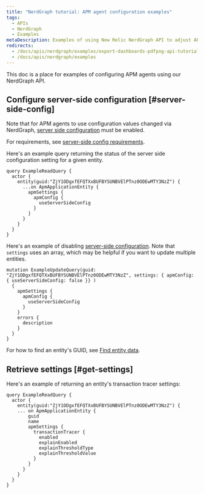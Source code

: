 ```yaml
---
title: "NerdGraph tutorial: APM agent configuration examples"
tags:
  - APIs
  - NerdGraph
  - Examples
metaDescription: Examples of using New Relic NerdGraph API to adjust APM 
redirects:
  - /docs/apis/nerdgraph/examples/export-dashboards-pdfpng-api-tutorial
  - /docs/apis/nerdgraph/examples
---
```


This doc is a place for examples of configuring APM agents using our NerdGraph API.

## Configure server-side configuration [#server-side-config]

Note that for APM agents to use configuration values changed via NerdGraph, [server side configuration](/docs/apm/agents/manage-apm-agents/configuration/server-side-agent-configuration#requirements) must be enabled.

For requirements, see [server-side config requirements](/docs/apm/agents/manage-apm-agents/configuration/server-side-agent-configuration#requirements).

Here's an example query returning the status of the server side configuration setting for a given entity.

```
query ExampleReadQuery {
  actor {
    entity(guid:"ZjY1ODgxfEFQTXxBUFBYSUNBVElPTnz0ODEwMTY3NzZ") {
      ...on ApmApplicationEntity {
        apmSettings {
          apmConfig {
            useServerSideConfig
          }
        }
      }
    }
  }
}
```

Here's an example of disabling [server-side configuration](/docs/apm/agents/manage-apm-agents/configuration/server-side-agent-configuration). Note that `settings` uses an array, which may be helpful if you want to update multiple entities.

```
mutation ExampleUpdateQuery(guid: "ZjY1ODgxfEFQTXxBUFBYSUNBVElPTnz0ODEwMTY3NzZ", settings: { apmConfig: { useServerSideConfig: false }} )
  {
    apmSettings {
      apmConfig {
        useServerSideConfig
      }
    }
    errors {
      description
    }
  }
}
```

For how to find an entity's GUID, see [Find entity data](/docs/new-relic-one/use-new-relic-one/core-concepts/what-entity-new-relic/#find).

## Retrieve settings [#get-settings]

Here's an example of returning an entity's transaction tracer settings:

```
query ExampleReadQuery {
  actor {
    entity(guid:"ZjY1ODgxfEFQTXxBUFBYSUNBVElPTnz0ODEwMTY3NzZ") {
    ... on ApmApplicationEntity {
        guid
        name
        apmSettings {
          transactionTracer {
            enabled
            explainEnabled
            explainThresholdType
            explainThresholdValue
          }
        }
      }
    }
  }
}
```
